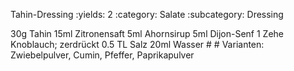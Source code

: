 Tahin-Dressing
:yields: 2
:category: Salate
:subcategory: Dressing

30g Tahin
15ml Zitronensaft
5ml Ahornsirup
5ml Dijon-Senf
1 Zehe Knoblauch; zerdrückt
0.5 TL Salz
20ml Wasser
# 
# Varianten: Zwiebelpulver, Cumin, Pfeffer, Paprikapulver
